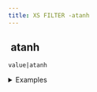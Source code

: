 ```yaml
---
title: XS FILTER -atanh
---
```


## <img src="../assets/docuBadge (11).png" alt="" data-size="line"> atanh <a href="#xsatanh" id="xsatanh"></a>

`value|atanh`

<details>

<summary>Examples</summary>

```javascript
0|atanh       // Returns 0
0.5|atanh     // Returns 0.5493061443340
```

</details>
